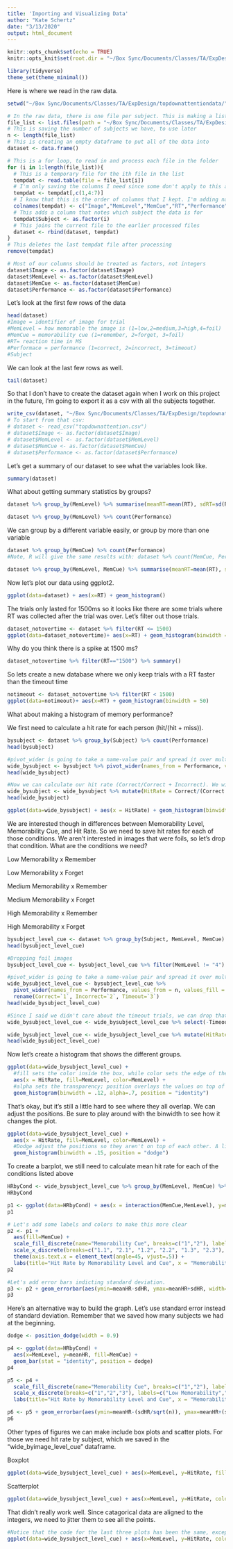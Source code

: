 ```yaml
---
title: 'Importing and Visualizing Data'
author: "Kate Schertz"
date: "3/13/2020"
output: html_document
---
```


```r
knitr::opts_chunk$set(echo = TRUE)
knitr::opts_knit$set(root.dir = "~/Box Sync/Documents/Classes/TA/ExpDesign/topdownattentiondata/")
```

```r
library(tidyverse)
theme_set(theme_minimal())

```

Here is where we read in the raw data.
```r
setwd("~/Box Sync/Documents/Classes/TA/ExpDesign/topdownattentiondata/")

# In the raw data, there is one file per subject. This is making a list of all the files we need to read in
file_list <- list.files(path = "~/Box Sync/Documents/Classes/TA/ExpDesign/topdownattentiondata/", pattern = "\\.txt$")
# This is saving the number of subjects we have, to use later
n <- length(file_list)
# This is creating an empty dataframe to put all of the data into
dataset <- data.frame()

# This is a for loop, to read in and process each file in the folder
for (i in 1:length(file_list)){
  # This is a temporary file for the ith file in the list
  tempdat <- read.table(file = file_list[i])
  # I'm only saving the columns I need since some don't apply to this analysis
  tempdat <- tempdat[,c(1,4:7)]
  # I know that this is the order of columns that I kept. I'm adding names to the columns for clarity
  colnames(tempdat) <- c("Image","MemLevel","MemCue","RT","Performance")
  # This adds a column that notes which subject the data is for
  tempdat$Subject <- as.factor(i)
  # This joins the current file to the earlier processed files
  dataset <- rbind(dataset, tempdat)
}
# This deletes the last tempdat file after processing
remove(tempdat)

# Most of our columns should be treated as factors, not integers
dataset$Image <- as.factor(dataset$Image)
dataset$MemLevel <- as.factor(dataset$MemLevel)
dataset$MemCue <- as.factor(dataset$MemCue)
dataset$Performance <- as.factor(dataset$Performance)
```

Let's look at the first few rows of the data
```r
head(dataset)
#Image = identifier of image for trial
#MemLevel = how memorable the image is (1=low,2=medium,3=high,4=foil)
#MemCue = memorability cue (1=remember, 2=forget, 3=foil)
#RT= reaction time in MS
#Performace = performance (1=correct, 2=incorrect, 3=timeout)
#Subject
```

We can look at the last few rows as well.
```r
tail(dataset)
```

So that I don't have to create the dataset again when I work on this project in the future, I'm going to export it as a csv with all the subjects together.
```r
write_csv(dataset, "~/Box Sync/Documents/Classes/TA/ExpDesign/topdownattention.csv")
# To start from that csv:
# dataset <- read_csv("topdownattention.csv")
# dataset$Image <- as.factor(dataset$Image)
# dataset$MemLevel <- as.factor(dataset$MemLevel)
# dataset$MemCue <- as.factor(dataset$MemCue)
# dataset$Performance <- as.factor(dataset$Performance)
```


Let's get a summary of our dataset to see what the variables look like.
```r
summary(dataset)
```


What about getting summary statistics by groups? 
```r
dataset %>% group_by(MemLevel) %>% summarise(meanRT=mean(RT), sdRT=sd(RT))
```
```r
dataset %>% group_by(MemLevel) %>% count(Performance)
```

We can group by a different variable easily, or group by more than one variable
```r
dataset %>% group_by(MemCue) %>% count(Performance)
#Note, R will give the same results with: dataset %>% count(MemCue, Performance) but I find that less intuitive.

dataset %>% group_by(MemLevel, MemCue) %>% summarise(meanRT=mean(RT), sdRT=sd(RT))
```

Now let's plot our data using ggplot2. 
```r
ggplot(data=dataset) + aes(x=RT) + geom_histogram()

```

The trials only lasted for 1500ms so it looks like there are some trials where RT was collected after the trial was over. Let's filter out those trials.
```r
dataset_notovertime <- dataset %>% filter(RT <= 1500)
ggplot(data=dataset_notovertime)+ aes(x=RT) + geom_histogram(binwidth = 50)

```

Why do you think there is a spike at 1500 ms?

```r
dataset_notovertime %>% filter(RT=="1500") %>% summary()
```

So lets create a new database where we only keep trials with a RT faster than the timeout time
```r
notimeout <- dataset_notovertime %>% filter(RT < 1500)
ggplot(data=notimeout)+ aes(x=RT) + geom_histogram(binwidth = 50)
```

What about making a histogram of memory performance? 

We first need to calculate a hit rate for each person (hit/(hit + miss)).

```r
bysubject <- dataset %>% group_by(Subject) %>% count(Performance)
head(bysubject)

#pivot_wider is going to take a name-value pair and spread it over multiple columns, and then we rename the columns so we don't have to remember the mapping
wide_bysubject <- bysubject %>% pivot_wider(names_from = Performance, values_from = n, values_fill = list(n = 0)) %>% rename(Correct=`1`, Incorrect=`2`, Timeout=`3`)
head(wide_bysubject)

#Now we can calculate our hit rate (Correct/Correct + Incorrect). We will ignore Timeout for now.
wide_bysubject <- wide_bysubject %>% mutate(HitRate = Correct/(Correct + Incorrect))
head(wide_bysubject)

```


```r
ggplot(data=wide_bysubject) + aes(x = HitRate) + geom_histogram(binwidth = .05)

```

We are interested though in differences between Memorability Level, Memorability Cue, and Hit Rate. So we need to save hit rates for each of those conditions. We aren't interested in images that were foils, so let's drop that condition. What are the conditions we need?

Low Memorability x Remember

Low Memorability x Forget

Medium Memorability x Remember

Medium Memorability x Forget

High Memorability x Remember

High Memorability x Forget

```r
bysubject_level_cue <- dataset %>% group_by(Subject, MemLevel, MemCue) %>% count(Performance)
head(bysubject_level_cue)

#Dropping foil images
bysubject_level_cue <- bysubject_level_cue %>% filter(MemLevel != "4") %>% droplevels()

#pivot_wider is going to take a name-value pair and spread it over multiple columns 
wide_bysubject_level_cue <- bysubject_level_cue %>% 
  pivot_wider(names_from = Performance, values_from = n, values_fill = list(n = 0)) %>% 
  rename(Correct=`1`, Incorrect=`2`, Timeout=`3`)
head(wide_bysubject_level_cue)

#Since I said we didn't care about the timeout trials, we can drop that column to clean up the dataframe
wide_bysubject_level_cue <- wide_bysubject_level_cue %>% select(-Timeout)

wide_bysubject_level_cue <- wide_bysubject_level_cue %>% mutate(HitRate = Correct/(Correct + Incorrect))
head(wide_bysubject_level_cue)
```

Now let's create a histogram that shows the different groups.
```r
ggplot(data=wide_bysubject_level_cue) + 
  #fill sets the color inside the box, while color sets the edge of the box
  aes(x = HitRate, fill=MemLevel, color=MemLevel) + 
  #alpha sets the transparency; position overlays the values on top of each other 
  geom_histogram(binwidth = .12, alpha=.7, position = "identity")
```

That's okay, but it's still a little hard to see where they all overlap. We can adjust the positions. Be sure to play around with the binwidth to see how it changes the plot.
```r
ggplot(data=wide_bysubject_level_cue) + 
  aes(x = HitRate, fill=MemLevel, color=MemLevel) + 
  #Dodge adjust the positions so they aren't on top of each other. A little more difficult to see the exact values the bars represent on the x-axis, but easier to see how the distributions overlap
  geom_histogram(binwidth = .15, position = "dodge")
```


To create a barplot, we still need to calculate mean hit rate for each of the conditions listed above
```r
HRbyCond <- wide_bysubject_level_cue %>% group_by(MemLevel, MemCue) %>% summarise(meanHR = mean(HitRate), sdHR = sd(HitRate))
HRbyCond
```

```r
p1 <- ggplot(data=HRbyCond) + aes(x = interaction(MemCue,MemLevel), y=meanHR) + geom_bar(stat = "identity")
p1

# Let's add some labels and colors to make this more clear
p2 <- p1 + 
  aes(fill=MemCue) + 
  scale_fill_discrete(name="Memorability Cue", breaks=c("1","2"), labels=c("Remember","Forget")) +
  scale_x_discrete(breaks=c("1.1", "2.1", "1.2", "2.2", "1.3", "2.3"), labels=c("Low Memorability\nRemember", "Low Memorability\nForget", "Medium Memorability\nRemember","Medium Memorability\nForget","High Memorability\nRemember","High Memorability\nForget")) + 
  theme(axis.text.x = element_text(angle=45, vjust=.5)) + 
  labs(title="Hit Rate by Memorability Level and Cue", x = "Memorability Level and Memorability Cue", y ="Mean Hit Rate")
p2

#Let's add error bars indicting standard deviation.
p3 <- p2 + geom_errorbar(aes(ymin=meanHR-sdHR, ymax=meanHR+sdHR, width=.2))
p3

```

Here's an alternative way to build the graph. Let's use standard error instead of standard deviation. Remember that we saved how many subjects we had at the beginning. 

```r

dodge <- position_dodge(width = 0.9)

p4 <- ggplot(data=HRbyCond) + 
  aes(x=MemLevel, y=meanHR, fill=MemCue) + 
  geom_bar(stat = "identity", position = dodge)
p4

p5 <- p4 + 
  scale_fill_discrete(name="Memorability Cue", breaks=c("1","2"), labels=c("Remember","Forget")) +
  scale_x_discrete(breaks=c("1","2","3"), labels=c("Low Memorability","Medium Memorability","High Memorability")) +
  labs(title="Hit Rate by Memorability Level and Cue", x = "Memorability Level", y ="Mean Hit Rate")

p6 <- p5 + geom_errorbar(aes(ymin=meanHR-(sdHR/sqrt(n)), ymax=meanHR+(sdHR/sqrt(n))), width=.2, position = dodge)
p6
```


Other types of figures we can make include box plots and scatter plots. For those we need hit rate by subject, which we saved in the "wide_byimage_level_cue" dataframe.

Boxplot

```r
ggplot(data=wide_bysubject_level_cue) + aes(x=MemLevel, y=HitRate, fill=MemCue) + geom_boxplot()


```

Scatterplot
```r
ggplot(data=wide_bysubject_level_cue) + aes(x=MemLevel, y=HitRate, color=MemCue) + geom_point()


```

That didn't really work well. Since catagorical data are aligned to the integers, we need to jitter them to see all the points.
```r
#Notice that the code for the last three plots has been the same, except for the geom in use
ggplot(data=wide_bysubject_level_cue) + aes(x=MemLevel, y=HitRate, color=MemCue) + geom_jitter(width = .3)

```

